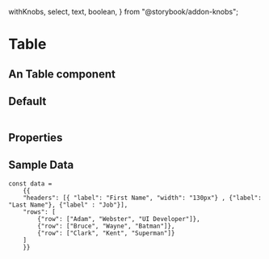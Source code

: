   withKnobs,
  select,
  text,
  boolean,
} from "@storybook/addon-knobs";

<Meta title="FusedComponents / Table" component={Table} />

# Table

## An Table component

## Default

<Preview>
  <Story name="table">
    <Table
    data={SampleData}
    />
    </Story>
</Preview>

<Preview>
 <Table
    data={SampleDataFixed}
    freezeFirstColumn
    tableHeaderBGColor={color.medium}
    />
  </Preview>

## Properties

<Props of={Table} />

## Sample Data 

    const data = 
        {{
        "headers": [{ "label": "First Name", "width": "130px"} , {"label": "Last Name"}, {"label" : "Job"}],
        "rows": [
            {"row": ["Adam", "Webster", "UI Developer"]},
            {"row": ["Bruce", "Wayne", "Batman"]},
            {"row": ["Clark", "Kent", "Superman"]}
        ]
        }}

